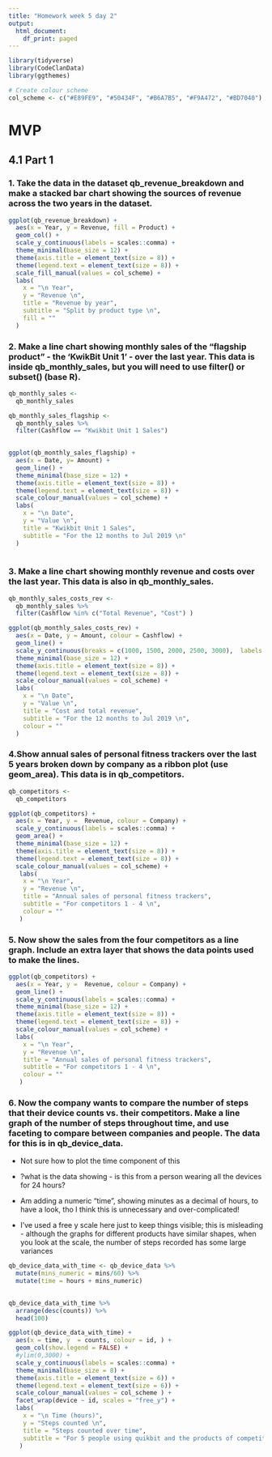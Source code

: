 ```yaml
---
title: "Homework week 5 day 2"
output:
  html_document:
    df_print: paged
---
```


```r
library(tidyverse)
library(CodeClanData)
library(ggthemes)

```

```r
# Create colour scheme
col_scheme <- c("#E89FE9", "#50434F", "#B6A7B5", "#F9A472", "#BD7040")
```

# MVP
## 4.1 Part 1
### 1. Take the data in the dataset **qb_revenue_breakdown** and make a stacked bar chart showing the sources of revenue across the two years in the dataset.

```r
ggplot(qb_revenue_breakdown) +
  aes(x = Year, y = Revenue, fill = Product) +
  geom_col() +
  scale_y_continuous(labels = scales::comma) +
  theme_minimal(base_size = 12) +
  theme(axis.title = element_text(size = 8)) +
  theme(legend.text = element_text(size = 8)) +
  scale_fill_manual(values = col_scheme) +
  labs(
    x = "\n Year",
    y = "Revenue \n",
    title = "Revenue by year",
    subtitle = "Split by product type \n",
    fill = "" 
  )
```

### 2. Make a line chart showing monthly sales of the “flagship product” - the ‘KwikBit Unit 1’ - over the last year. This data is inside qb_monthly_sales, but you will need to use filter() or subset() (base R).

```r
qb_monthly_sales <-
  qb_monthly_sales
```

```r
qb_monthly_sales_flagship <-
  qb_monthly_sales %>% 
  filter(Cashflow == "Kwikbit Unit 1 Sales") 
  

```

```r
ggplot(qb_monthly_sales_flagship) +
  aes(x = Date, y= Amount) +
  geom_line() +
  theme_minimal(base_size = 12) +
  theme(axis.title = element_text(size = 8)) +
  theme(legend.text = element_text(size = 8)) +
  scale_colour_manual(values = col_scheme) +
  labs(
    x = "\n Date",
    y = "Value \n",
    title = "Kwikbit Unit 1 Sales",
    subtitle = "For the 12 months to Jul 2019 \n"
  )
  
```

### 3. Make a line chart showing monthly revenue and costs over the last year. This data is also in qb_monthly_sales.

```r
qb_monthly_sales_costs_rev <-
  qb_monthly_sales %>% 
  filter(Cashflow %in% c("Total Revenue", "Cost") )
```

```r
ggplot(qb_monthly_sales_costs_rev) +
  aes(x = Date, y = Amount, colour = Cashflow) +
  geom_line() +
  scale_y_continuous(breaks = c(1000, 1500, 2000, 2500, 3000),  labels = scales::comma) +
  theme_minimal(base_size = 12) +
  theme(axis.title = element_text(size = 8)) +
  theme(legend.text = element_text(size = 8)) +
  scale_colour_manual(values = col_scheme) +
  labs(
    x = "\n Date",
    y = "Value \n",
    title = "Cost and total revenue",
    subtitle = "For the 12 months to Jul 2019 \n",
    colour = ""
  )
```

### 4.Show annual sales of personal fitness trackers over the last 5 years broken down by company as a ribbon plot (use geom_area). This data is in **qb_competitors**.

```r
qb_competitors <- 
  qb_competitors 
```

```r
ggplot(qb_competitors) +
  aes(x = Year, y =  Revenue, colour = Company) +
  scale_y_continuous(labels = scales::comma) +
  geom_area() +
  theme_minimal(base_size = 12) +
  theme(axis.title = element_text(size = 8)) +
  theme(legend.text = element_text(size = 8)) +
  scale_colour_manual(values = col_scheme) +
   labs(
    x = "\n Year",
    y = "Revenue \n",
    title = "Annual sales of personal fitness trackers",
    subtitle = "For competitors 1 - 4 \n",
    colour = ""
   )
```

### 5. Now show the sales from the four competitors as a line graph. Include an extra layer that shows the data points used to make the lines.

```r
ggplot(qb_competitors) +
  aes(x = Year, y =  Revenue, colour = Company) +
  geom_line() +
  scale_y_continuous(labels = scales::comma) +
  theme_minimal(base_size = 12) +
  theme(axis.title = element_text(size = 8)) +
  theme(legend.text = element_text(size = 8)) +
  scale_colour_manual(values = col_scheme) +
  labs(
    x = "\n Year",
    y = "Revenue \n",
    title = "Annual sales of personal fitness trackers",
    subtitle = "For competitors 1 - 4 \n",
    colour = ""
   )
```


### 6. Now the company wants to compare the number of steps that their device counts vs. their competitors. Make a line graph of the number of steps throughout time, and use faceting to compare between companies and people. The data for this is in **qb_device_data**.

* Not sure how to plot the time component of this

* ?what is the data showing - is this from a person wearing all the devices for 24 hours?

* Am adding a numeric  "time", showing minutes as a decimal of hours, to have a look, tho I think this is unnecessary and over-complicated!

* I've used a free y scale here just to keep things visible;  this is misleading - although the graphs for different products have similar shapes, when you look at the scale, the number of steps recorded has some large variances
```r
qb_device_data_with_time <- qb_device_data %>%
  mutate(mins_numeric = mins/60) %>% 
  mutate(time = hours + mins_numeric)
  
```

```r
qb_device_data_with_time %>% 
  arrange(desc(counts)) %>% 
  head(100)
```



```r
ggplot(qb_device_data_with_time) +
  aes(x = time, y  = counts, colour = id, ) +
  geom_col(show.legend = FALSE) +
  #ylim(0,3000) +
  scale_y_continuous(labels = scales::comma) +
  theme_minimal(base_size = 8) +
  theme(axis.title = element_text(size = 6)) +
  theme(legend.text = element_text(size = 6)) +
  scale_colour_manual(values = col_scheme ) +
  facet_wrap(device ~ id, scales = "free_y") +
  labs(
    x = "\n Time (hours)",
    y = "Steps counted \n",
    title = "Steps counted over time",
    subtitle = "For 5 people using quikbit and the products of competitors 1 - 3 \n"
   )
```


